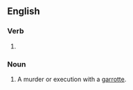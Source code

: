 ==English==

===Verb===
{{head|en|verb form}}

# {{present participle of|en|garrotte|nocat=1}}

===Noun===
{{en-noun}}

# A murder or execution with a [[garrotte]].